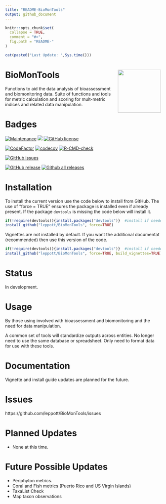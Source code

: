 ```yaml
---
title: "README-BioMonTools"
output: github_document
---
```


<!-- README.md is generated from README.Rmd. Please edit that file -->

```r
knitr::opts_chunk$set(
  collapse = TRUE,
  comment = "#>",
  fig.path = "README-"
)
```

```r
cat(paste0("Last Update: ",Sys.time()))
```
# BioMonTools <img src="man/figures/logo.png" align="right" height="139" />
Functions to aid the data analysis of bioassessment and biomonitoring data.
Suite of functions and tools for metric calculation and scoring for mult-metric
indices and related data manipulation.

# Badges
[![Maintenance](https://img.shields.io/badge/Maintained%3F-yes-green.svg)](https://GitHub.com/leppott/BioMonTools/graphs/commit-activity)
[![](https://img.shields.io/badge/lifecycle-stable-green.svg)](https://www.tidyverse.org/lifecycle/#stable)
[![GitHub license](https://img.shields.io/github/license/leppott/BioMonTools.svg)](https://github.com/leppott/BioMonTools/blob/master/LICENSE)

[![CodeFactor](https://www.codefactor.io/repository/github/leppott/BioMonTools/badge)](https://www.codefactor.io/repository/github/leppott/BioMonTools)
[![codecov](https://codecov.io/gh/leppott/BioMonTools/branch/master/graph/badge.svg)](https://codecov.io/gh/leppott/BioMonTools)
[![R-CMD-check](https://github.com/leppott/BioMonTools/workflows/R-CMD-check/badge.svg)](https://github.com/leppott/BioMonTools/actions)

[![GitHub issues](https://img.shields.io/github/issues/leppott/BioMonTools.svg)](https://GitHub.com/leppott/BioMonTools/issues/)

[![GitHub release](https://img.shields.io/github/release/leppott/BioMonTools.svg)](https://GitHub.com/leppott/BioMonTools/releases/)
[![Github all releases](https://img.shields.io/github/downloads/leppott/BioMonTools/total.svg)](https://GitHub.com/leppott/BioMonTools/releases/)

# Installation
To install the current version use the code below to install from GitHub.  The
use of "force = TRUE" ensures the package is installed even if already present.
If the package `devtools` is missing the code below will install it.

```r
if(!require(devtools)){install.packages("devtools")}  #install if needed
install_github("leppott/BioMonTools", force=TRUE)
```

Vignettes are not installed by default.  If you want the additional documentat
(recommended) then use this version of the code.

```r
if(!require(devtools)){install.packages("devtools")}  #install if needed
install_github("leppott/BioMonTools", force=TRUE, build_vignettes=TRUE)
```


# Status
In development. 

# Usage
By those using involved with bioassessment and biomonitoring and the need for data manipulation.

A common set of tools will standardize outputs across entities.  No longer need to use 
the same database or spreadsheet.  Only need to format data for use with these tools.

# Documentation
Vignette and install guide updates are planned for the future.

# Issues
https://github.com/leppott/BioMonTools/issues

# Planned Updates

* None at this time.

# Future Possible Updates

* Periphyton metrics.
* Coral and Fish metrics (Puerto Rico and US Virgin Islands)
* TaxaList Check
* Map taxon observations
